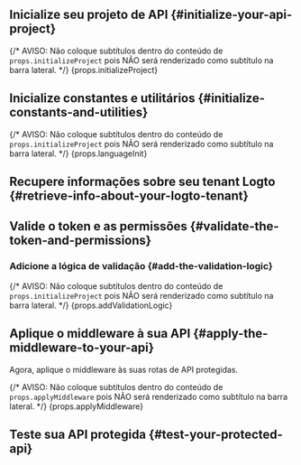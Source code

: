 

<BeforeYouStart framework={props.framework} />

<PermissionModelsOverview />

<QuickPreparationSteps />

## Inicialize seu projeto de API \{#initialize-your-api-project}

{/* AVISO: Não coloque subtítulos dentro do conteúdo de `props.initializeProject` pois NÃO será renderizado como subtítulo na barra lateral. */}
{props.initializeProject}

## Inicialize constantes e utilitários \{#initialize-constants-and-utilities}

<InitConstsAndUtils />

{/* AVISO: Não coloque subtítulos dentro do conteúdo de `props.initializeProject` pois NÃO será renderizado como subtítulo na barra lateral. */}
{props.languageInit}

## Recupere informações sobre seu tenant Logto \{#retrieve-info-about-your-logto-tenant}

<RetrieveInfoAboutLogtoTenant />

## Valide o token e as permissões \{#validate-the-token-and-permissions}

<ValidateTokenAndPermissions />

### Adicione a lógica de validação \{#add-the-validation-logic}

{/* AVISO: Não coloque subtítulos dentro do conteúdo de `props.initializeProject` pois NÃO será renderizado como subtítulo na barra lateral. */}
{props.addValidationLogic}

## Aplique o middleware à sua API \{#apply-the-middleware-to-your-api}

Agora, aplique o middleware às suas rotas de API protegidas.

{/* AVISO: Não coloque subtítulos dentro do conteúdo de `props.applyMiddleware` pois NÃO será renderizado como subtítulo na barra lateral. */}
{props.applyMiddleware}

## Teste sua API protegida \{#test-your-protected-api}

<TestYourImplementation />

<FurtherReading />
